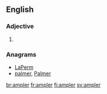 ==English==

===Adjective===
{{head|en|adjective comparative form}}

# {{en-comparative of|ample}}

===Anagrams===
* [[LaPerm#English|LaPerm]]
* [[palmer#English|palmer]], [[Palmer#English|Palmer]]

[[br:ampler]]
[[fr:ampler]]
[[fi:ampler]]
[[sv:ampler]]